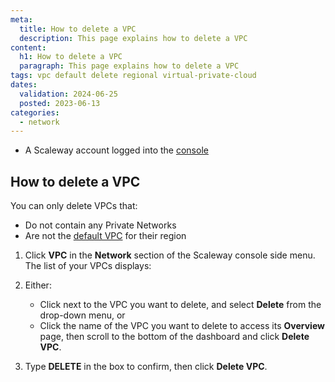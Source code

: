 ```yaml
---
meta:
  title: How to delete a VPC
  description: This page explains how to delete a VPC
content:
  h1: How to delete a VPC
  paragraph: This page explains how to delete a VPC
tags: vpc default delete regional virtual-private-cloud
dates:
  validation: 2024-06-25
  posted: 2023-06-13
categories:
  - network
---
```


<Macro id="requirements" />

- A Scaleway account logged into the [console](https://console.scaleway.com/)

## How to delete a VPC

You can only delete VPCs that:
- Do not contain any Private Networks
- Are not the [default VPC](/network/vpc/concepts/#default-vpc) for their region

1. Click **VPC** in the **Network** section of the Scaleway console side menu. The list of your VPCs displays:

    <Lightbox src="scaleway-default-vpc.webp" alt="" />

2. Either:
    - Click <Icon name="more" /> next to the VPC you want to delete, and select **Delete** from the drop-down menu, or
    - Click the name of the VPC you want to delete to access its **Overview** page, then scroll to the bottom of the dashboard and click **Delete VPC**.

3. Type **DELETE** in the box to confirm, then click **Delete VPC**.


